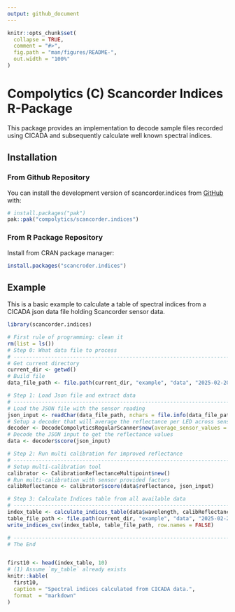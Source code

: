 ```yaml
---
output: github_document
---
```


<!-- README.md is generated from README.Rmd. Please edit that file -->

```r
knitr::opts_chunk$set(
  collapse = TRUE,
  comment = "#>",
  fig.path = "man/figures/README-",
  out.width = "100%"
)
```

# Compolytics (C) Scancorder Indices R-Package

<!-- badges: start -->
<!-- badges: end -->

This package provides an implementation to decode sample files recorded
using CICADA and subsequently calculate well known spectral indices. 

## Installation

### From Github Repository

You can install the development version of scancorder.indices from [GitHub](https://github.com/) with:

``` r
# install.packages("pak")
pak::pak("compolytics/scancorder.indices")
```

### From R Package Repository

Install from CRAN package manager:

```r
install.packages("scancroder.indices")
```

## Example

This is a basic example to calculate a table of spectral indices from a 
CICADA json data file holding Scancorder sensor data.

```r
library(scancorder.indices)

# First rule of programming: clean it
rm(list = ls())
# Step 0: What data file to process
# ------------------------------------------------------------------------------
# Get current directory
current_dir <- getwd()
# Build file
data_file_path <- file.path(current_dir, "example", "data", "2025-02-20_11-57-59_exampleDataFiles.json")

# Step 1: Load Json file and extract data
# ------------------------------------------------------------------------------
# Load the JSON file with the sensor reading
json_input <- readChar(data_file_path, nchars = file.info(data_file_path)$size)
# Setup a decoder that will average the reflectance per LED across sensor channels
decoder <- DecodeCompolyticsRegularScanner$new(average_sensor_values = TRUE)
# Decode the JSON input to get the reflectance values
data <- decoder$score(json_input)

# Step 2: Run multi calibration for improved reflectance
# ------------------------------------------------------------------------------
# Setup multi-calibration tool
calibrator <- CalibrationReflectanceMultipoint$new()
# Run multi-calibration with sensor provided factors
calibReflectance <- calibrator$score(data$reflectance, json_input)

# Step 3: Calculate Indices table from all available data
# ------------------------------------------------------------------------------
index_table <- calculate_indices_table(data$wavelength, calibReflectance, data$fwhm, data$meta_table)
table_file_path <- file.path(current_dir, "example", "data", "2025-02-20_11-57-59_exampleDataFiles_Indices.csv")
write_indices_csv(index_table, table_file_path, row.names = FALSE)

# ------------------------------------------------------------------------------
# The End
```

<div style="overflow-x:auto;">

```r
first10 <- head(index_table, 10)
# (1) Assume `my_table` already exists
knitr::kable(
  first10,
  caption = "Spectral indices calculated from CICADA data.",
  format  = "markdown"
)
```



